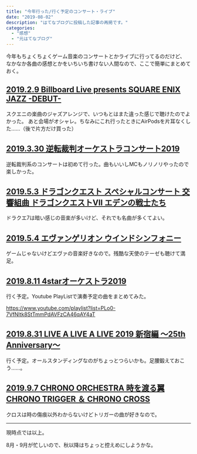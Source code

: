 ```yaml
---
title: "今年行った/行く予定のコンサート・ライブ"
date: "2019-08-02"
description: "はてなブログに投稿した記事の再掲です。"
categories:
  - "感想"
  - "元はてなブログ"
---
```


今年もちょくちょくゲーム音楽のコンサートとかライブに行ってるのだけど、
なかなか各曲の感想とかをいちいち書けない人間なので、ここで簡単にまとめておく。

## [2019.2.9 Billboard Live presents SQUARE ENIX JAZZ -DEBUT-](https://www.jp.square-enix.com/music/sem/page/jazzlive/debut/)

スクエニの楽曲のジャズアレンジで、いつもとはまた違った感じで聴けたのでよかった。
あと会場がオシャレ。ちなみにこれ行ったときにAirPodsを片耳なくした……（後で片方だけ買った）

## [2019.3.30 逆転裁判オーケストラコンサート2019](http://www.promax.co.jp/gyakuten/2019/)

逆転裁判系のコンサートは初めて行った。曲もいいしMCもノリノリやったので楽しかった。

## [2019.5.3 ドラゴンクエスト スペシャルコンサート 交響組曲 ドラゴンクエストⅦ エデンの戦士たち](https://lovelyhall.com/event/2019/190503_dragon/190503_index.html)

ドラクエ7は暗い感じの音楽が多いけど、それでも名曲が多くてよい。

## [2019.5.4 エヴァンゲリオン ウインドシンフォニー](https://www.kyodotokyo.com/pr/eva2019.html)

ゲームじゃないけどエヴァの音楽好きなので。残酷な天使のテーゼも聴けて満足。

## [2019.8.11 4starオーケストラ2019](http://www.2083.jp/concert/20190811_4star2019.html)

行く予定。Youtube PlayListで演奏予定の曲をまとめてみた。

https://www.youtube.com/playlist?list=PLo0-7VfNltk8StTmmPdAVFzCA46qAY4aT

## [2019.8.31 LIVE A LIVE A LIVE 2019 新宿編 ～25th Anniversary～](http://www.2083.jp/LALAL2019/)

行く予定。オールスタンディングなのがちょっとつらいかも。足腰鍛えておこう……。

## [2019.9.7 CHRONO ORCHESTRA 時を渡る翼 CHRONO TRIGGER ＆ CHRONO CROSS](https://www.jp.square-enix.com/music/sem/page/chrono/concert/)

クロスは時の傷痕以外わからないけどトリガーの曲が好きなので。

---

現時点では以上。

8月・9月が忙しいので、秋以降はちょっと控えめにしようかな。
